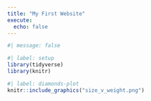 ```yaml
---
title: "My First Website"
execute: 
  echo: false
---
```


```r
#| message: false

#| label: setup
library(tidyverse)
library(knitr)
```

```r

#| label: diamonds-plot
knitr::include_graphics("size_v_weight.png")
```


